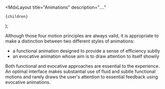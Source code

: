 
  <MdxLayout
    title="Animations"
    description="...."
  >
    {children}
  </MdxLayout>
);



Although those four motion principles are always valid, it is appropriate to make a distinction between two different styles of animations:

- a functional animation designed to provide a sense of efficiency subtly
- an evocative animation whose aim is to draw attention to itself showily

Both functional and evocative approaches are essential to the experience. An optimal interface makes substantial use of fluid and subtle functional motions and rarely draws the user's attention to essential feedback using evocative animations.
